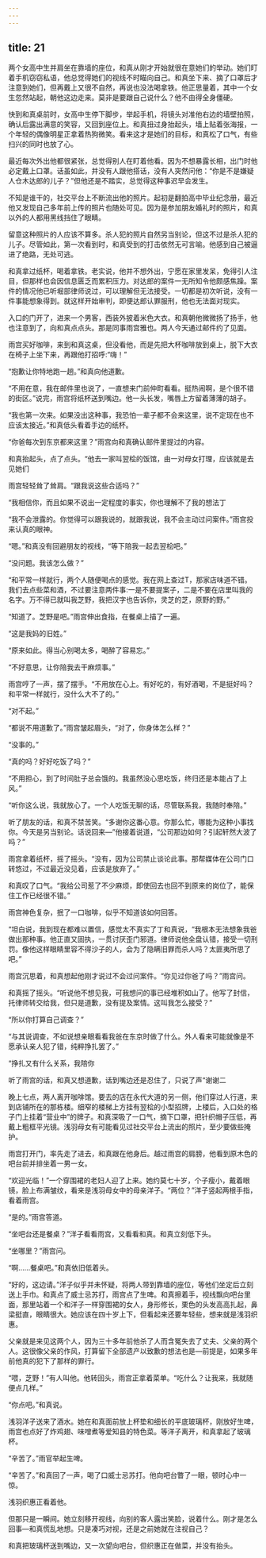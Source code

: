 ```yaml
---
---
---
```

title: 21
---

两个女高中生并肩坐在靠墙的座位，和真从刚才开始就很在意她们的举动。她们盯着手机窃窃私语，他总觉得她们的视线不时瞄向自己。和真坐下来、摘了口罩后才注意到她们，但再戴上又很不自然，再说也没法喝拿铁。他正思量着，其中一个女生忽然站起，朝他这边走来。莫非是要跟自己说什么？他不由得全身僵硬。

快到和真桌前时，女高中生停下脚步，举起手机，将镜头对准他右边的墙壁拍照，确认后露出满意的笑容，又回到座位上。和真扭过身抬起头，墙上贴着张海报，一个年轻的偶像明星正拿着热狗微笑。看来这才是她们的目标，和真松了口气，有些扫兴的同时也放了心。

最近每次外出他都很紧张，总觉得别人在盯着他看。因为不想暴露长相，出门时他必定戴上口罩。话虽如此，并没有人跟他搭话，没有人突然问他：“你是不是嫌疑人仓木达郎的儿子？”但他还是不踏实，总觉得这种事迟早会发生。

不知是谁干的，社交平台上不断流出他的照片。起初是翻拍高中毕业纪念册，最近他又发现自己多年前上传的照片也随处可见。因为是参加朋友婚礼时的照片，和真以外的人都用黑线挡住了眼睛。

留意这种照片的人应该不算多。杀人犯的照片自然另当别论，但这不过是杀人犯的儿子。尽管如此，第一次看到时，和真受到的打击依然无可言喻。他感到自己被逼进了绝路，无处可逃。

和真拿过纸杯，喝着拿铁。老实说，他并不想外出，宁愿在家里发呆，免得引人注目，但那样也会因信息匮乏而累积压力。对达郎的案件一无所知令他颇感焦躁。案件的情况他已听堀部律师说过，可以理解但无法接受。一切都是初次听说，没有一件事能想象得到。就这样开始审判，即便达郎认罪服刑，他也无法面对现实。

入口的门开了，进来一个男客，西装外披着米色大衣。和真朝他微微扬了扬手，他也注意到了，向和真点点头。那是同事雨宫雅也。两人今天通过邮件约了见面。

雨宫买好咖啡，来到和真这桌，但没看他，而是先把大杯咖啡放到桌上，脱下大衣在椅子上坐下来，再跟他打招呼:“嗨！”

“抱歉让你特地跑一趟。”和真向他道歉。

“不用在意，我在邮件里也说了，一直想来门前仲町看看。挺热闹啊，是个很不错的街区。”说完，雨宫将纸杯送到嘴边。他一头长发，嘴唇上方留着薄薄的胡子。

“我也第一次来。如果没出这种事，我恐怕一辈子都不会来这里，说不定现在也不应该太接近。”和真低头看着手边的纸杯。

“你爸每次到东京都来这里？”雨宫向和真确认邮件里提过的内容。

和真抬起头，点了点头。“他去一家叫翌桧的饭馆，由一对母女打理，应该就是去见她们

雨宫轻轻耸了耸肩。“跟我说这些合适吗？”

“我相信你，而且如果不说出一定程度的事实，你也理解不了我的想法丁

“我不会泄露的。你觉得可以跟我说的，就跟我说，我不会主动过问案件。”雨宫投来认真的眼神。

“嗯。”和真没有回避朋友的视线，“等下陪我一起去翌桧吧。”

“没问题。我该怎么做？”

“和平常一样就行，两个人随便喝点的感觉。我在网上查过T，那家店味道不错。我们去点些菜和酒，不过要注意两件事:一是不要提案子，二是不要在店里叫我的名字。万不得已就叫我芝野，我把汉字也告诉你，灵芝的芝，原野的野。”

“知道了。芝野是吧。”雨宫伸出食指，在餐桌上描了一遍。

“这是我妈的旧姓。”

“原来如此。得当心别喝太多，喝醉了容易忘。”

“不好意思，让你陪我去干麻烦事。”

雨宫哼了一声，摆了摆手。“不用放在心上。有好吃的，有好酒喝，不是挺好吗？和平常一样就行，没什么大不了的。”

“对不起。”

“都说不用道歉了。”雨宫皱起眉头，“对了，你身体怎么样？”

“没事的。”

“真的吗？好好吃饭了吗？”

“不用担心，到了时间肚子总会饿的。我虽然没心思吃饭，终归还是本能占了上风。”

“听你这么说，我就放心了。一个人吃饭无聊的话，尽管联系我，我随时奉陪。”

听了朋友的话，和真不禁苦笑。“多谢你这番心意。你那么忙，哪能为这种小事找你。今天是另当别论。话说回来—”他接着说道，“公司那边如何？引起轩然大波了吗？”

雨宫拿着纸杯，摇了摇头。“没有，因为公司禁止谈论此事。那帮媒体在公司门口转悠过，不过最近没见着，应该是放弃了。”

和真叹了口气。“我给公司惹了不少麻烦，即使回去也回不到原来的岗位了，能保住工作已经很不错。”

雨宫神色复杂，抿了一口咖啡，似乎不知道该如何回答。

“坦白说，我到现在都难以置信，感觉太不真实了丁和真说，“我根本无法想象我爸做出那种事。他正直又固执，一贯讨厌歪门邪道。律师说他全盘认错，接受一切刑罚。像他这样眼睛里容不得沙子的人，会为了隐瞒旧罪而杀人吗？太匪夷所思了吧。”

雨宫沉思着，和真想起他刚才说过不会过问案件。“你见过你爸了吗？”雨宫问。

和真摇了摇头。“听说他不想见我，可我想问的事已经堆积如山了。他写了封信，托律师转交给我，但只是道歉，没有提及案情。这叫我怎么接受？”

“所以你打算自己调查？”

“与其说调查，不如说想亲眼看看我爸在东京时做了什么。外人看来可能就像是不愿承认亲人犯了错，纯粹挣扎罢了。”

“挣扎又有什么关系，我陪你

听了雨宫的话，和真又想道歉，话到嘴边还是忍住了，只说了声“谢谢二

晚上七点，两人离开咖啡馆。要去的店在永代大道的另一侧，他们穿过人行道，来到店铺所在的那栋楼。细窄的楼梯上方挂有翌桧的小型招牌，上楼后，入口处的格子门上挂着“营业中”的牌子。和真深吸了一口气，摘下口罩，把针织帽子压低，再戴上粗框平光镜。浅羽母女有可能看见过社交平台上流出的照片，至少要做些掩护。

雨宫打开门，率先走了进去，和真跟在他身后。越过雨宫的肩膀，他看到原木色的吧台前并排坐着一男一女。

“欢迎光临！”一个穿围裙的老妇人迎了上来。她约莫七十岁，个子瘦小，戴着眼镜，脸上布满皱纹，看来是浅羽母女中的母亲洋子。“两位？”洋子竖起两根手指，看着雨宫。

“是的。”雨宫答道。

“坐吧台还是餐桌？”洋子看看雨宫，又看看和真。和真立刻低下头。

“坐哪里？”雨宫问。

“啊……餐桌吧。”和真依旧低着头。

“好的，这边请。”洋子似乎并未怀疑，将两人带到靠墙的座位，等他们坐定后立刻送上手巾。和真点了威士忌苏打，雨宫点了生啤。和真擦着手，视线飘向吧台里面，那里站着一个和洋子一样穿围裙的女人，身形修长，栗色的头发高高扎起，鼻梁挺直，眼睛很大。她应该在四十岁上下，但看起来还要年轻些，想来就是浅羽织惠。

父亲就是来见这两个人，因为三十多年前他杀了人而含冤失去了丈夫、父亲的两个人。这很像父亲的作风，打算留下全部遗产以致歉的想法也是—前提是，如果多年前他真的犯下了那样的罪行。

“喂，芝野！”有人叫他。他转回头，雨宫正拿着菜单。“吃什么？让我来，我就随便点几样。”

“你点吧。”和真说。

浅羽洋子送来了酒水。她在和真面前放上杯垫和细长的平底玻璃杯，刚放好生啤，雨宫也点好了炸鸡翅、味噌煮等爱知县的特色菜。等洋子离开，和真拿起了玻璃杯。

“辛苦了。”雨官举起生啤。

“辛苦了。”和真回了一声，喝了口威士忌苏打。他向吧台瞥了一眼，顿时心中一惊。

浅羽织惠正看着他。

但那只是一瞬间。她立刻移开视线，向别的客人露出笑脸，说着什么。刚才是怎么回事—和真慌乱地想。只是凑巧对视，还是之前她就在注视自己？

和真把玻璃杯送到嘴边，又一次望向吧台，但织惠正在做菜，并没有抬头。